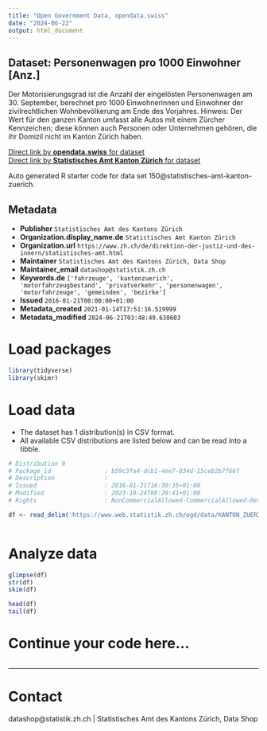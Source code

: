 ```yaml
---
title: "Open Government Data, opendata.swiss"
date: "2024-06-22"
output: html_document
---
```


## Dataset: Personenwagen pro 1000 Einwohner [Anz.]

Der Motorisierungsgrad ist die Anzahl der eingelösten Personenwagen am 30. September, berechnet pro 1000 Einwohnerinnen und Einwohner der zivilrechtlichen Wohnbevölkerung am Ende des Vorjahres. Hinweis: Der Wert für den ganzen Kanton umfasst alle Autos mit einem Zürcher Kennzeichen; diese können auch Personen oder Unternehmen gehören, die ihr Domizil nicht im Kanton Zürich haben.

[Direct link by **opendata.swiss** for dataset](https://opendata.swiss/de/dataset/personenwagen-pro-1000-einwohner-anz)<br>
[Direct link by **Statistisches Amt Kanton Zürich** for dataset](https://www.zh.ch/de/politik-staat/gemeinden/gemeindeportraet.html)

Auto generated R starter code for data set 150@statistisches-amt-kanton-zuerich.

## Metadata

- **Publisher** `Statistisches Amt des Kantons Zürich`
- **Organization.display_name.de** `Statistisches Amt Kanton Zürich`
- **Organization.url** `https://www.zh.ch/de/direktion-der-justiz-und-des-innern/statistisches-amt.html`
- **Maintainer** `Statistisches Amt des Kantons Zürich, Data Shop`
- **Maintainer_email** `datashop@statistik.zh.ch`
- **Keywords.de** `['fahrzeuge', 'kantonzuerich', 'motorfahrzeugbestand', 'privatverkehr', 'personenwagen', 'motorfahrzeuge', 'gemeinden', 'bezirke']`
- **Issued** `2016-01-21T00:00:00+01:00`
- **Metadata_created** `2021-01-14T17:51:16.519999`
- **Metadata_modified** `2024-06-21T03:48:49.638603`


# Load packages

```r

library(tidyverse)
library(skimr)

```

# Load data

-   The dataset has 1 distribution(s) in CSV format.
-   All available CSV distributions are listed below and can be read into a tibble.

```r

# Distribution 0
# Package_id               : b59c3fa4-dcb1-4ee7-834d-15ceb2b7f66f
# Description              : 
# Issued                   : 2016-01-21T16:30:35+01:00
# Modified                 : 2023-10-24T08:20:41+01:00
# Rights                   : NonCommercialAllowed-CommercialAllowed-ReferenceRequired

df <- read_delim('https://www.web.statistik.zh.ch/ogd/data/KANTON_ZUERICH_399.csv')



```

# Analyze data

```r

glimpse(df)
str(df)
skim(df)

head(df)
tail(df)

```

# Continue your code here...

```r

```

------------------------------------------------------------------------

# Contact

datashop@statistik.zh.ch | Statistisches Amt des Kantons Zürich, Data Shop
